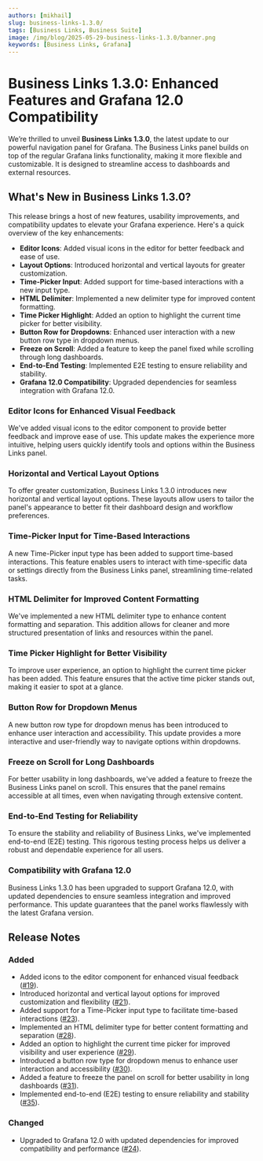 ```yaml
---
authors: [mikhail]
slug: business-links-1.3.0/
tags: [Business Links, Business Suite]
image: /img/blog/2025-05-29-business-links-1.3.0/banner.png
keywords: [Business Links, Grafana]
---
```



# Business Links 1.3.0: Enhanced Features and Grafana 12.0 Compatibility

We’re thrilled to unveil **Business Links 1.3.0**, the latest update to our powerful navigation panel for Grafana. The Business Links panel builds on top of the regular Grafana links functionality, making it more flexible and customizable. It is designed to streamline access to dashboards and external resources.

## What's New in Business Links 1.3.0?

This release brings a host of new features, usability improvements, and compatibility updates to elevate your Grafana experience. Here's a quick overview of the key enhancements:

- **Editor Icons**: Added visual icons in the editor for better feedback and ease of use.
- **Layout Options**: Introduced horizontal and vertical layouts for greater customization.
- **Time-Picker Input**: Added support for time-based interactions with a new input type.
- **HTML Delimiter**: Implemented a new delimiter type for improved content formatting.
- **Time Picker Highlight**: Added an option to highlight the current time picker for better visibility.
- **Button Row for Dropdowns**: Enhanced user interaction with a new button row type in dropdown menus.
- **Freeze on Scroll**: Added a feature to keep the panel fixed while scrolling through long dashboards.
- **End-to-End Testing**: Implemented E2E testing to ensure reliability and stability.
- **Grafana 12.0 Compatibility**: Upgraded dependencies for seamless integration with Grafana 12.0.

### Editor Icons for Enhanced Visual Feedback

We've added visual icons to the editor component to provide better feedback and improve ease of use. This update makes the experience more intuitive, helping users quickly identify tools and options within the Business Links panel.

### Horizontal and Vertical Layout Options

To offer greater customization, Business Links 1.3.0 introduces new horizontal and vertical layout options. These layouts allow users to tailor the panel's appearance to better fit their dashboard design and workflow preferences.

### Time-Picker Input for Time-Based Interactions

A new Time-Picker input type has been added to support time-based interactions. This feature enables users to interact with time-specific data or settings directly from the Business Links panel, streamlining time-related tasks.

### HTML Delimiter for Improved Content Formatting

We've implemented a new HTML delimiter type to enhance content formatting and separation. This addition allows for cleaner and more structured presentation of links and resources within the panel.

### Time Picker Highlight for Better Visibility

To improve user experience, an option to highlight the current time picker has been added. This feature ensures that the active time picker stands out, making it easier to spot at a glance.

### Button Row for Dropdown Menus

A new button row type for dropdown menus has been introduced to enhance user interaction and accessibility. This update provides a more interactive and user-friendly way to navigate options within dropdowns.

### Freeze on Scroll for Long Dashboards

For better usability in long dashboards, we've added a feature to freeze the Business Links panel on scroll. This ensures that the panel remains accessible at all times, even when navigating through extensive content.

### End-to-End Testing for Reliability

To ensure the stability and reliability of Business Links, we've implemented end-to-end (E2E) testing. This rigorous testing process helps us deliver a robust and dependable experience for all users.

### Compatibility with Grafana 12.0

Business Links 1.3.0 has been upgraded to support Grafana 12.0, with updated dependencies to ensure seamless integration and improved performance. This update guarantees that the panel works flawlessly with the latest Grafana version.

## Release Notes

### Added

- Added icons to the editor component for enhanced visual feedback ([#19](https://github.com/VolkovLabs/business-links/issues/19)).
- Introduced horizontal and vertical layout options for improved customization and flexibility ([#21](https://github.com/VolkovLabs/business-links/issues/21)).
- Added support for a Time-Picker input type to facilitate time-based interactions ([#23](https://github.com/VolkovLabs/business-links/issues/23)).
- Implemented an HTML delimiter type for better content formatting and separation ([#28](https://github.com/VolkovLabs/business-links/issues/28)).
- Added an option to highlight the current time picker for improved visibility and user experience ([#29](https://github.com/VolkovLabs/business-links/issues/29)).
- Introduced a button row type for dropdown menus to enhance user interaction and accessibility ([#30](https://github.com/VolkovLabs/business-links/issues/30)).
- Added a feature to freeze the panel on scroll for better usability in long dashboards ([#31](https://github.com/VolkovLabs/business-links/issues/31)).
- Implemented end-to-end (E2E) testing to ensure reliability and stability ([#35](https://github.com/VolkovLabs/business-links/issues/35)).

### Changed

- Upgraded to Grafana 12.0 with updated dependencies for improved compatibility and performance ([#24](https://github.com/VolkovLabs/business-links/issues/24)).

<GettingStarted />

<Feedback />
